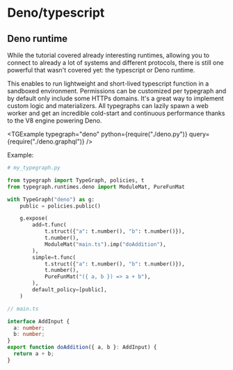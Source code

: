 # Deno/typescript




## Deno runtime

While the tutorial covered already interesting runtimes, allowing you to connect to already a lot of systems and different protocols, there is still one powerful that wasn't covered yet: the typescript or Deno runtime.

This enables to run lightweight and short-lived typescript function in a sandboxed environment. Permissions can be customized per typegraph and by default only include some HTTPs domains. It's a great way to implement custom logic and materializers. All typegraphs can lazily spawn a web worker and get an incredible cold-start and continuous performance thanks to the V8 engine powering Deno.

<TGExample
  typegraph="deno"
  python={require("./deno.py")}
  query={require("./deno.graphql")}
/>


Example:
```python
# my_typegraph.py

from typegraph import TypeGraph, policies, t
from typegraph.runtimes.deno import ModuleMat, PureFunMat

with TypeGraph("deno") as g:
    public = policies.public()

    g.expose(
        add=t.func(
            t.struct({"a": t.number(), "b": t.number()}),
            t.number(),
            ModuleMat("main.ts").imp("doAddition"),
        ),
        simple=t.func(
            t.struct({"a": t.number(), "b": t.number()}),
            t.number(),
            PureFunMat("({ a, b }) => a + b"),
        ),
        default_policy=[public],
    )
```

```typescript
// main.ts

interface AddInput {
  a: number;
  b: number;
}
export function doAddition({ a, b }: AddInput) {
  return a + b;
}

```